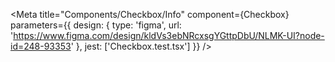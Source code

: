 
<Meta
  title="Components/Checkbox/Info"
  component={Checkbox}
  parameters={{
    design: {
      type: 'figma',
      url: 'https://www.figma.com/design/kldVs3ebNRcxsgYGttpDbU/NLMK-UI?node-id=248-93353'
    },
    jest: ['Checkbox.test.tsx']
  }}
/>

<Story of={DecoratorDefault} />

<Unstyled>
  <Stories />
</Unstyled>
